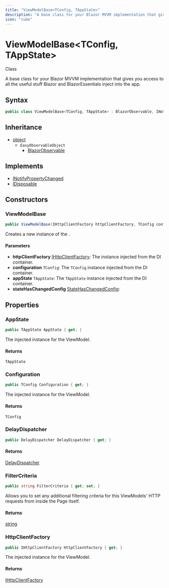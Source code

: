 ```yaml
---
title: "ViewModelBase<TConfig, TAppState>"
description: "A base class for your Blazor MVVM implementation that gives you access to all the useful stuff Blazor and BlazorEssentials inject into the app."
icon: "cube"
---
```


# ViewModelBase&lt;TConfig, TAppState&gt;

<Badge variant="outline">Class</Badge>

A base class for your Blazor MVVM implementation that gives you access to all the useful stuff Blazor and BlazorEssentials inject into the app.

## Syntax

```csharp
public class ViewModelBase<TConfig, TAppState> : BlazorObservable, INotifyPropertyChanged, IDisposable where TConfig : ConfigurationBase where TAppState : AppStateBase
```

## Inheritance

- [object](https://learn.microsoft.com/dotnet/api/system.object)
  - `EasyObservableObject`
    - [BlazorObservable](/api-reference/cloudnimble/blazoressentials/blazorobservable)

## Implements

- [INotifyPropertyChanged](https://learn.microsoft.com/dotnet/api/system.componentmodel.inotifypropertychanged)
- [IDisposable](https://learn.microsoft.com/dotnet/api/system.idisposable)

## Constructors

### ViewModelBase

```csharp
public ViewModelBase(IHttpClientFactory httpClientFactory, TConfig configuration = null, TAppState appState = null, StateHasChangedConfig stateHasChangedConfig = null)
```

Creates a new instance of the <xref href="CloudNimble.BlazorEssentials.ViewModelBase%602" data-throw-if-not-resolved="false"></xref>.

#### Parameters

- **httpClientFactory** [IHttpClientFactory](https://learn.microsoft.com/dotnet/api/system.net.http.ihttpclientfactory): The <xref href="System.Net.Http.IHttpClientFactory" data-throw-if-not-resolved="false"></xref> instance injected from the DI container.
- **configuration** ``TConfig``: The <code class="typeparamref">TConfig</code> instance injected from the DI container.
- **appState** ``TAppState``: The <code class="typeparamref">TAppState</code> instance injected from the DI container.
- **stateHasChangedConfig** [StateHasChangedConfig](/api-reference/cloudnimble/blazoressentials/statehaschangedconfig): 


## Properties

### AppState

```csharp
public TAppState AppState { get; }
```

The injected <xref href="CloudNimble.BlazorEssentials.AppStateBase" data-throw-if-not-resolved="false"></xref> instance for the ViewModel.

#### Returns

``TAppState``

### Configuration

```csharp
public TConfig Configuration { get; }
```

The injected <xref href="CloudNimble.EasyAF.Configuration.ConfigurationBase" data-throw-if-not-resolved="false"></xref> instance for the ViewModel.

#### Returns

``TConfig``

### DelayDispatcher

```csharp
public DelayDispatcher DelayDispatcher { get; }
```

#### Returns

[DelayDispatcher](/api-reference/cloudnimble/blazoressentials/threading/delaydispatcher)

### FilterCriteria

```csharp
public string FilterCriteria { get; set; }
```

Allows you to set any additional filtering criteria for this ViewModels' HTTP requests from inside the Page itself.

#### Returns

[string](https://learn.microsoft.com/dotnet/api/system.string)

### HttpClientFactory

```csharp
public IHttpClientFactory HttpClientFactory { get; }
```

The injected <xref href="System.Net.Http.IHttpClientFactory" data-throw-if-not-resolved="false"></xref> instance for the ViewModel.

#### Returns

[IHttpClientFactory](https://learn.microsoft.com/dotnet/api/system.net.http.ihttpclientfactory)


